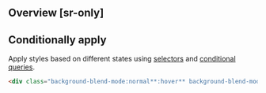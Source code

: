 ## Overview [sr-only]
<Overview/>

## Conditionally apply
Apply styles based on different states using [selectors](/docs/state-selectors) and [conditional queries](/docs/conditional-queries).
```html
<div class="background-blend-mode:normal**:hover** background-blend-mode:normal**@sm** background-blend-mode:normal**@dark** background-blend-mode:normal**@print**">…</div>
```

